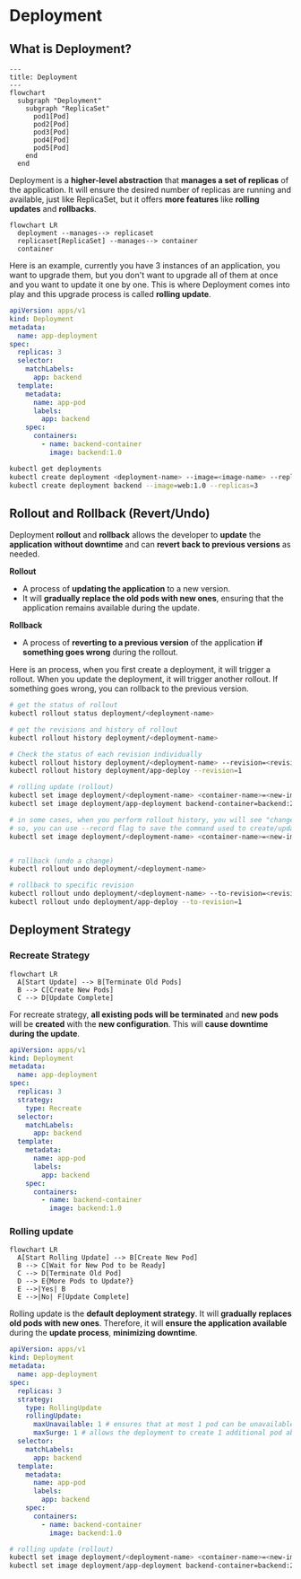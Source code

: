 # Deployment

## What is Deployment?

```mermaid
---
title: Deployment
---
flowchart
  subgraph "Deployment"
    subgraph "ReplicaSet"
      pod1[Pod]
      pod2[Pod]
      pod3[Pod]
      pod4[Pod]
      pod5[Pod]
    end
  end
```

Deployment is a **higher-level abstraction** that **manages a set of replicas** of the application. It will ensure the desired number of replicas are running and available, just like ReplicaSet, but it offers **more features** like **rolling updates** and **rollbacks**.

```mermaid
flowchart LR
  deployment --manages--> replicaset
  replicaset[ReplicaSet] --manages--> container
  container
```

Here is an example, currently you have 3 instances of an application, you want to upgrade them, but you don't want to upgrade all of them at once and you want to update it one by one. This is where Deployment comes into play and this upgrade process is called **rolling update**.

```yaml filename="deployment.yaml"
apiVersion: apps/v1
kind: Deployment
metadata:
  name: app-deployment
spec:
  replicas: 3
  selector:
    matchLabels:
      app: backend
  template:
    metadata:
      name: app-pod
      labels:
        app: backend
    spec:
      containers:
        - name: backend-container
          image: backend:1.0
```

```bash
kubectl get deployments
kubectl create deployment <deployment-name> --image=<image-name> --replicas=<number-of-replicas>
kubectl create deployment backend --image=web:1.0 --replicas=3
```

## Rollout and Rollback (Revert/Undo)

Deployment **rollout** and **rollback** allows the developer to **update** the **application without downtime** and can **revert back to previous versions** as needed.

**Rollout**
- A process of **updating the application** to a new version.
- It will **gradually replace the old pods with new ones**, ensuring that the application remains available during the update.

**Rollback**
- A process of **reverting to a previous version** of the application **if something goes wrong** during the rollout.

Here is an process, when you first create a deployment, it will trigger a rollout. When you update the deployment, it will trigger another rollout. If something goes wrong, you can rollback to the previous version.

```bash
# get the status of rollout
kubectl rollout status deployment/<deployment-name>

# get the revisions and history of rollout
kubectl rollout history deployment/<deployment-name>

# Check the status of each revision individually
kubectl rollout history deployment/<deployment-name> --revision=<revision-number>
kubectl rollout history deployment/app-deploy --revision=1

# rolling update (rollout)
kubectl set image deployment/<deployment-name> <container-name>=<new-image-name>
kubectl set image deployment/app-deployment backend-container=backend:2.0

# in some cases, when you perform rollout history, you will see "change-cause" field is empty
# so, you can use --record flag to save the command used to create/update the deployment against the revision number
kubectl set image deployment/<deployment-name> <container-name>=<new-image-name> --record


# rollback (undo a change)
kubectl rollout undo deployment/<deployment-name>

# rollback to specific revision
kubectl rollout undo deployment/<deployment-name> --to-revision=<revision-number>
kubectl rollout undo deployment/app-deploy --to-revision=1
```

## Deployment Strategy

### Recreate Strategy

```mermaid
flowchart LR
  A[Start Update] --> B[Terminate Old Pods]
  B --> C[Create New Pods]
  C --> D[Update Complete]
```

For recreate strategy, **all existing pods will be terminated** and **new pods** will be **created** with the **new configuration**. This will **cause downtime during the update**.

```yaml filename="deployment.yaml"
apiVersion: apps/v1
kind: Deployment
metadata:
  name: app-deployment
spec:
  replicas: 3
  strategy:
    type: Recreate
  selector:
    matchLabels:
      app: backend
  template:
    metadata:
      name: app-pod
      labels:
        app: backend
    spec:
      containers:
        - name: backend-container
          image: backend:1.0
```

### Rolling update

```mermaid
flowchart LR
  A[Start Rolling Update] --> B[Create New Pod]
  B --> C[Wait for New Pod to be Ready]
  C --> D[Terminate Old Pod]
  D --> E{More Pods to Update?}
  E -->|Yes| B
  E -->|No| F[Update Complete]
```

Rolling update is the **default deployment strategy**. It will **gradually replaces old pods with new ones**. Therefore, it will **ensure the application available** during the **update process**, **minimizing downtime**.

```yaml filename="deployment.yaml"
apiVersion: apps/v1
kind: Deployment
metadata:
  name: app-deployment
spec:
  replicas: 3
  strategy:
    type: RollingUpdate
    rollingUpdate:
      maxUnavailable: 1 # ensures that at most 1 pod can be unavailable during the update
      maxSurge: 1 # allows the deployment to create 1 additional pod above the desired number of replicas during the update.
  selector:
    matchLabels:
      app: backend
  template:
    metadata:
      name: app-pod
      labels:
        app: backend
    spec:
      containers:
        - name: backend-container
          image: backend:1.0
```

```bash
# rolling update (rollout)
kubectl set image deployment/<deployment-name> <container-name>=<new-image-name>
kubectl set image deployment/app-deployment backend-container=backend:2.0
```
